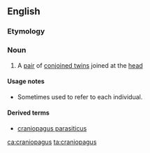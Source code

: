 ==English==

===Etymology===
{{etyl|de|en}} {{term|Kraniopagus|lang=de}}

===Noun===
{{en-noun|craniopagi}}

# A [[pair]] of [[conjoined twin]]s joined at the [[head]]

====Usage notes====
* Sometimes used to refer to each individual.

====Derived terms====
* [[craniopagus parasiticus]]

[[ca:craniopagus]]
[[ta:craniopagus]]